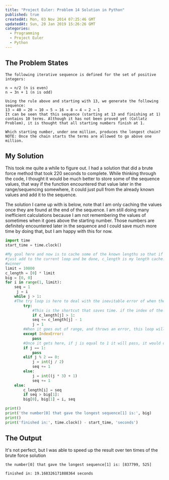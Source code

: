 ```yaml
---
title: "Project Euler: Problem 14 Solution in Python"
published: true
createdAt: Mon, 03 Nov 2014 07:25:46 GMT
updatedAt: Sun, 20 Jan 2019 15:26:26 GMT
categories:
  - Programming
  - Project Euler
  - Python
---
```


## The Problem States

```text
The following iterative sequence is defined for the set of positive integers:

n → n/2 (n is even)
n → 3n + 1 (n is odd)

Using the rule above and starting with 13, we generate the following sequence:
13 → 40 → 20 → 10 → 5 → 16 → 8 → 4 → 2 → 1
It can be seen that this sequence (starting at 13 and finishing at 1) contains 10 terms. Although it has not been proved yet (Collatz Problem), it is thought that all starting numbers finish at 1.

Which starting number, under one million, produces the longest chain?
NOTE: Once the chain starts the terms are allowed to go above one million.
```

## My Solution

This took me quite a while to figure out. I had a solution that did a brute force method that took 220 seconds to
complete. While thinking through the code, I thought it would be much better to store some of the sequence values,
that way if the function encountered that value later in the range/sequencing somewhere, it could just pull from the
already known values and add it to the sequence.

The solution I came up with is below, note that I am only caching the values once they are found at the end of the
sequence. I am still doing many inefficient calculations because I am not remembering the values of sometimes when it
goes above the starting number. Those numbers are definitely encountered later in the sequence and I could save much
more time by doing that, but I am happy with this for now.

```python
import time
start_time = time.clock()

#My goal here and now is to cache some of the known lengths so that if a number reaches a known length, it will
#just add to the current loop and be done, c_length is my length cache. Big is the variable where I will store the
#winner
limit = 10000
c_length = [0] * limit
big = [0, 0]
for i in range(1, limit):
    seq = 1
     j = i
    while j > 1:
    #The try loop is here to deal with the inevitable error of when the number goes above the limit during the cycle and thus our of the index range
        try:
            #This is the shortcut that saves time. if the index of the current process has already been cached, then it will just add the already known sequence - 1. It also makes j = 1 so the while loop will break next time around
            if c_length[j] > 1:
            seq += c_length[j] - 1
            j = 1
        #When it goes out of range, and throws an error, this loop will run and pass.
        except IndexError:
            pass
        #Once it gets here, if j is equal to 1 it will pass, it would only be one here it it took the shortcut
        if j == 1:
            pass
        elif j % 2 == 0:
            j = int(j / 2)
            seq += 1
        else:
            j = int((j * 3) + 1)
            seq += 1
    else:
        c_length[i] = seq
        if seq > big[1]:
        big[0], big[1] = i, seq

print()
print('the number[0] that gave the longest sequence[1] is:', big)
print()
print('finished in:', time.clock() - start_time, 'seconds')
```

## The Output

It's not perfect, but I was able to speed up the result over ten times of the brute force solution

```text
the number[0] that gave the longest sequence[1] is: [837799, 525]

finished in: 19.168326171888364 seconds
```
